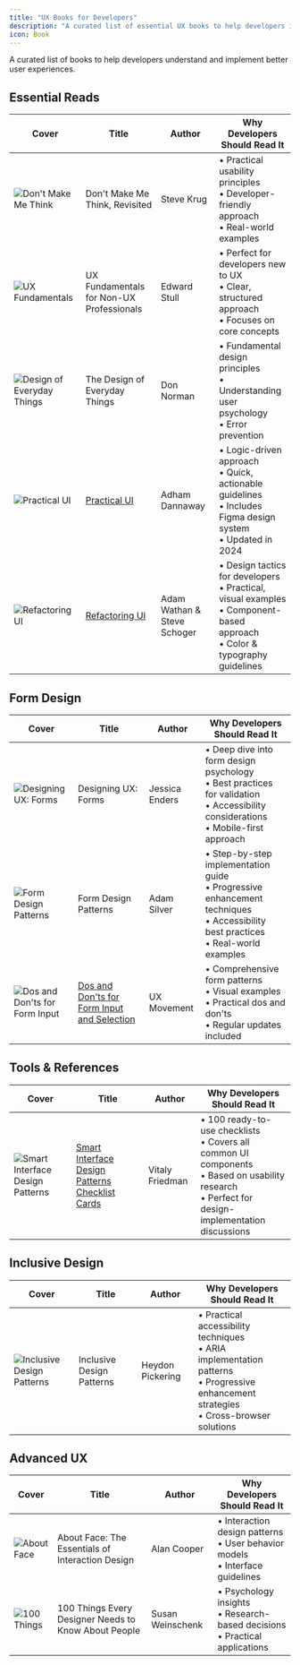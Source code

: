 ```yaml
---
title: "UX Books for Developers"
description: "A curated list of essential UX books to help developers improve their design and implementation skills."
icon: Book
---
```


A curated list of books to help developers understand and implement better user experiences.

## Essential Reads

| Cover                                                                                | Title                                            | Author                      | Why Developers Should Read It                                                                                                       |
| ------------------------------------------------------------------------------------ | ------------------------------------------------ | --------------------------- | ----------------------------------------------------------------------------------------------------------------------------------- |
| ![Don't Make Me Think](https://covers.openlibrary.org/b/isbn/0321965515-M.jpg)       | Don't Make Me Think, Revisited                   | Steve Krug                  | • Practical usability principles<br/>• Developer-friendly approach<br/>• Real-world examples                                        |
| ![UX Fundamentals](/books/ux-fundamentals-non-ux-professionals.jpg)                  | UX Fundamentals for Non-UX Professionals         | Edward Stull                | • Perfect for developers new to UX<br/>• Clear, structured approach<br/>• Focuses on core concepts                                  |
| ![Design of Everyday Things](https://covers.openlibrary.org/b/isbn/0465050654-M.jpg) | The Design of Everyday Things                    | Don Norman                  | • Fundamental design principles<br/>• Understanding user psychology<br/>• Error prevention                                          |
| ![Practical UI](/books/practical-ui.jpg)                                             | [Practical UI](https://www.practical-ui.com/)    | Adham Dannaway              | • Logic-driven approach<br/>• Quick, actionable guidelines<br/>• Includes Figma design system<br/>• Updated in 2024                 |
| ![Refactoring UI](/books/refactoring-ui.jpg)                                         | [Refactoring UI](https://www.refactoringui.com/) | Adam Wathan & Steve Schoger | • Design tactics for developers<br/>• Practical, visual examples<br/>• Component-based approach<br/>• Color & typography guidelines |

## Form Design

| Cover                                                      | Title                                                                                      | Author         | Why Developers Should Read It                                                                                                              |
| ---------------------------------------------------------- | ------------------------------------------------------------------------------------------ | -------------- | ------------------------------------------------------------------------------------------------------------------------------------------ |
| ![Designing UX: Forms](/books/designing-ux-forms.jpg)      | Designing UX: Forms                                                                        | Jessica Enders | • Deep dive into form design psychology<br/>• Best practices for validation<br/>• Accessibility considerations<br/>• Mobile-first approach |
| ![Form Design Patterns](/books/form-design-patterns.jpg)   | Form Design Patterns                                                                       | Adam Silver    | • Step-by-step implementation guide<br/>• Progressive enhancement techniques<br/>• Accessibility best practices<br/>• Real-world examples  |
| ![Dos and Don'ts for Form Input](/books/do-dont-forms.jpg) | [Dos and Don'ts for Form Input and Selection](https://uxmovement.gumroad.com/l/dodontform) | UX Movement    | • Comprehensive form patterns<br/>• Visual examples<br/>• Practical dos and don'ts<br/>• Regular updates included                          |

## Tools & References

| Cover                                                                          | Title                                                                                                                | Author          | Why Developers Should Read It                                                                                                                             |
| ------------------------------------------------------------------------------ | -------------------------------------------------------------------------------------------------------------------- | --------------- | --------------------------------------------------------------------------------------------------------------------------------------------------------- |
| ![Smart Interface Design Patterns](/books/smart-interface-design-patterns.jpg) | [Smart Interface Design Patterns Checklist Cards](https://www.smashingmagazine.com/2020/08/checklist-cards-release/) | Vitaly Friedman | • 100 ready-to-use checklists<br/>• Covers all common UI components<br/>• Based on usability research<br/>• Perfect for design-implementation discussions |

## Inclusive Design

| Cover                                                              | Title                     | Author           | Why Developers Should Read It                                                                                                                  |
| ------------------------------------------------------------------ | ------------------------- | ---------------- | ---------------------------------------------------------------------------------------------------------------------------------------------- |
| ![Inclusive Design Patterns](/books/inclusive-design-patterns.jpg) | Inclusive Design Patterns | Heydon Pickering | • Practical accessibility techniques<br/>• ARIA implementation patterns<br/>• Progressive enhancement strategies<br/>• Cross-browser solutions |

## Advanced UX

| Cover                                                                 | Title                                                | Author           | Why Developers Should Read It                                                       |
| --------------------------------------------------------------------- | ---------------------------------------------------- | ---------------- | ----------------------------------------------------------------------------------- |
| ![About Face](https://covers.openlibrary.org/b/isbn/1118766571-M.jpg) | About Face: The Essentials of Interaction Design     | Alan Cooper      | • Interaction design patterns<br/>• User behavior models<br/>• Interface guidelines |
| ![100 Things](https://covers.openlibrary.org/b/isbn/0321767535-M.jpg) | 100 Things Every Designer Needs to Know About People | Susan Weinschenk | • Psychology insights<br/>• Research-based decisions<br/>• Practical applications   |

